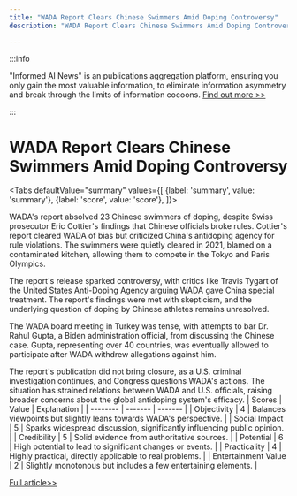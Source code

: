 ```yaml
---
title: "WADA Report Clears Chinese Swimmers Amid Doping Controversy"
description: "WADA Report Clears Chinese Swimmers Amid Doping Controversy"

---
```



:::info

"Informed AI News" is an publications aggregation platform, ensuring you only gain the most valuable information, to eliminate information asymmetry and break through the limits of information cocoons.  [Find out more >>](/)

:::

# WADA Report Clears Chinese Swimmers Amid Doping Controversy


<Tabs
	defaultValue="summary"
	values={[
	{label: 'summary', value: 'summary'},
	{label: 'score', value: 'score'},
]}>
<TabItem value="summary">


WADA's report absolved 23 Chinese swimmers of doping, despite Swiss prosecutor Eric Cottier's findings that Chinese officials broke rules. Cottier's report cleared WADA of bias but criticized China's antidoping agency for rule violations. The swimmers were quietly cleared in 2021, blamed on a contaminated kitchen, allowing them to compete in the Tokyo and Paris Olympics.

The report's release sparked controversy, with critics like Travis Tygart of the United States Anti-Doping Agency arguing WADA gave China special treatment. The report's findings were met with skepticism, and the underlying question of doping by Chinese athletes remains unresolved.

The WADA board meeting in Turkey was tense, with attempts to bar Dr. Rahul Gupta, a Biden administration official, from discussing the Chinese case. Gupta, representing over 40 countries, was eventually allowed to participate after WADA withdrew allegations against him.

The report's publication did not bring closure, as a U.S. criminal investigation continues, and Congress questions WADA's actions. The situation has strained relations between WADA and U.S. officials, raising broader concerns about the global antidoping system's efficacy.
</TabItem>
<TabItem value="score">
	| Scores     | Value   | Explanation |
	| -------- | ------- | ------- |
	| Objectivity  | 4    | Balances viewpoints but slightly leans towards WADA's perspective.    |
	| Social Impact | 5     | Sparks widespread discussion, significantly influencing public opinion.    |
	| Credibility    | 5    | Solid evidence from authoritative sources.    |
	| Potential    | 6    | High potential to lead to significant changes or events.    |
	| Practicality    | 4    | Highly practical, directly applicable to real problems.    |
	| Entertainment Value    | 2    | Slightly monotonous but includes a few entertaining elements.    |
</TabItem>
</Tabs>

[Full article>>](https://www.nytimes.com/2024/09/12/world/europe/wada-china-doping.html)
